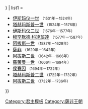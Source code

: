{{Navbox
| name  = 薩非王朝統治者
| title = [[萨非王朝]][[薩非王朝君主列表|統治者]] <small>（1501年－1736年）</small>
| listclass = hlist
| state = {{{state|{{{1|<includeonly>collapsed</includeonly>}}}}}}
| list1 =
* [[伊斯玛仪一世]] <small>（1501年－1524年）</small>
* [[塔赫玛斯普一世]] <small>（1524年－1576年）</small>
* [[伊斯玛仪二世]] <small>（1576年－1577年）</small>
* [[穆罕默德·科達班達]] <small>（1577年－1587年）</small>
* [[阿拔斯一世 (波斯)|阿拔斯一世]] <small>（1587年－1629年）</small>
* [[薩非 (波斯)|薩非]] <small>（1629年－1642年）</small>
* [[阿拔斯二世 (波斯)|阿拔斯二世]] <small>（1642年－1666年）</small>
* [[蘇萊曼一世 (波斯)|蘇萊曼一世]] <small>（1666年－1694年）</small>
* [[侯賽因 (波斯)|侯賽因]] <small>（1694年－1722年）</small>
* [[塔赫玛斯普二世]] <small>（1722年－1732年）</small>
* [[阿拔斯三世]] <small>（1732年－1736年）</small>

}}<noinclude>
{{collapsible option}}
[[Category:君主模板]]
[[Category:薩非王朝]]

</noinclude>